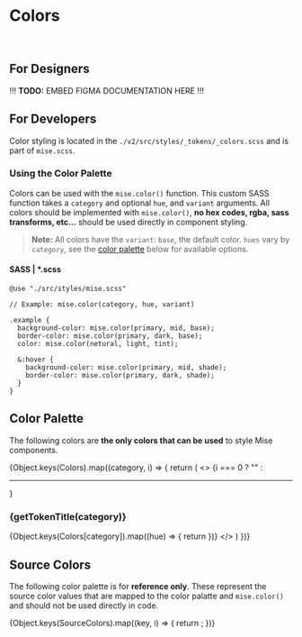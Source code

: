 


<Meta
  title="Tokens/Colors"
  parameters={{...tokenParams}}
/>

# Colors

<br/>

## For Designers

!!! **TODO:** EMBED FIGMA DOCUMENTATION HERE !!!

## For Developers

Color styling is located in the `./v2/src/styles/_tokens/_colors.scss` and is part of `mise.scss`.

### Using the Color Palette

Colors can be used with the `mise.color()` function. This custom SASS function takes a `category` and optional `hue`, and `variant` arguments. All colors should be implemented with `mise.color()`, **no hex codes, rgba, sass transforms, etc…** should be used directly in component styling. 

> **Note:** All colors have the `variant`: `base`, the default color. `hues` vary by `category`, see the [color palette](#color-palette) below for available options.

#### SASS | *.scss

```
@use "./src/styles/mise.scss"

// Example: mise.color(category, hue, variant)

.example {
  background-color: mise.color(primary, mid, base);
  border-color: mise.color(primary, dark, base);
  color: mise.color(netural, light, tint);

  &:hover {
    background-color: mise.color(primary, mid, shade);
    border-color: mise.color(primary, dark, shade);
  }
}
```

## <a name="color-palette" />Color Palette

The following colors are **the only colors that can be used** to style Mise components.

{Object.keys(Colors).map((category, i) => {
  return (
    <>
      {i === 0 ? "" : <hr />}
      <h3><a name={category} />{getTokenTitle(category)}</h3>
      <ColorPalette>
        {Object.keys(Colors[category]).map((hue) => {
          return <ColorItem title={getTokenTitle(hue)} subtitle={hue} colors={Colors[category][hue]} />
        })}
      </ColorPalette>
    </>
  )
})}

## Source Colors

The following color palette is for **reference only**. These represent the source color values that are mapped to the color palatte and `mise.color()` and should not be used directly in code.

<ColorPalette>
  {Object.keys(SourceColors).map((key, i) => {
    return <ColorItem title={getTokenTitle(key)} colors={{ [key]: SourceColors[key] }} />;
  })}
</ColorPalette>
